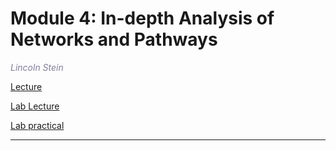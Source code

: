 #  Module 4: In-depth Analysis of Networks and Pathways  

  *<font color="#827e9c">Lincoln Stein</font>*
  
  [Lecture](./lectures/Pathways_2024_Module_4_Lecture.pdf)   
  
  [Lab Lecture](./lectures/Pathways_2024_Module_4_lab_VV.pdf)
  
  [Lab practical](#ReactomeFI)   




---
 


